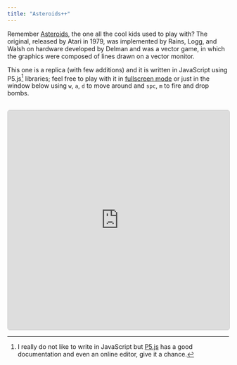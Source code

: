 ```yaml
---
title: "Asteroids++"
---
```





Remember [Asteroids](https://en.wikipedia.org/wiki/Asteroids_%28video_game%29), the one all the cool kids used to play with? The original, released by Atari in 1979, was implemented by Rains, Logg, and Walsh on hardware developed by Delman and was a vector game, in which the graphics were composed of lines drawn on a vector monitor.

This one is a replica (with few additions) and it is written in JavaScript using P5.js[^1] libraries; feel free to play with it in [fullscreen mode](https://matteogiorgi.github.io/asteroids_plus_plus/src) or just in the window below using `w`, `a`, `d` to move around and `spc`, `m` to fire and drop bombs.

<p align="center" style="margin-top:30px">
  <embed style="border:1px solid #CCCCCC; border-radius:5px" src="https://matteogiorgi.github.io/asteroids_plus_plus/src" width="100%" height="500px"></embed>
</p>




[^1]: I really do not like to write in JavaScript but [P5.js](https://p5js.org/) has a good documentation and even an online editor, give it a chance.
